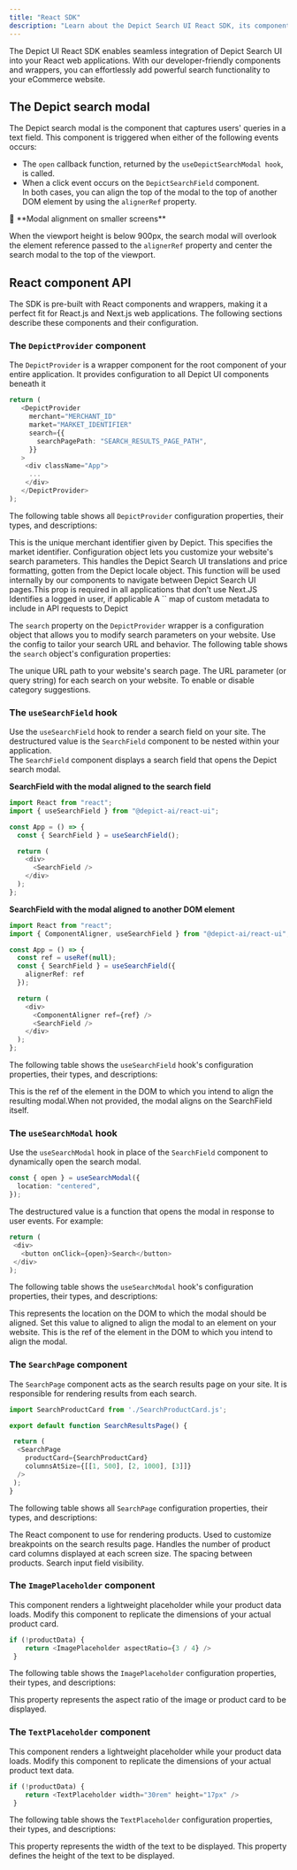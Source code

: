 ```yaml
---
title: "React SDK"
description: "Learn about the Depict Search UI React SDK, its components and configuration."
---
```


The Depict UI React SDK enables seamless integration of Depict Search UI into your React web applications. With our developer-friendly components and wrappers, you can effortlessly add powerful search functionality to your eCommerce website. 

## The Depict search modal

The Depict search modal is the component that captures users' queries in a text field. This component is triggered when either of the following events occurs:

* The `open` callback function, returned by the `useDepictSearchModal hook`, is called.
* When a click event occurs on the `DepictSearchField` component.  
In both cases, you can align the top of the modal to the top of another DOM element by using the `alignerRef` property.

<Note> 
📘 **Modal alignment on smaller screens**

When the viewport height is below 900px, the search modal will overlook the element reference passed to the `alignerRef` property and center the search modal to the top of the viewport.
</Note>


## React component API

The SDK is pre-built with React components and wrappers, making it a perfect fit for React.js and Next.js web applications. The following sections describe these components and their configuration.

### The `DepictProvider` component

The `DepictProvider` is a wrapper component for the root component of your entire application. It provides configuration to all Depict UI components beneath it

```typescript TypeScript 
return (
   <DepictProvider
     merchant="MERCHANT_ID"
     market="MARKET_IDENTIFIER"
     search={{
       searchPagePath: "SEARCH_RESULTS_PAGE_PATH",
     }}
   >
    <div className="App">
     ...
    </div>
   </DepictProvider>
);
```

The following table shows all `DepictProvider` configuration properties, their types, and descriptions:

<ResponseField name="merchant" type="string">
This is the unique merchant identifier given by Depict.     
</ResponseField>

<ResponseField name="market" type="string">
This specifies the market identifier.
</ResponseField>

<ResponseField name="search" type="object">
Configuration object lets you customize your website's search parameters.
</ResponseField>

<ResponseField name="locale" type="object" default="en">
This handles the Depict Search UI translations and price formatting, gotten from the Depict locale object.
</ResponseField>

<ResponseField name="navigateFunction" type="function(href: string) => void">
This function will be used internally by our components to navigate between Depict Search UI pages.This prop is required in all applications that don’t use Next.JS
</ResponseField>

<ResponseField name="userId" type="string">
Identifies a logged in user, if applicable
</ResponseField>

<ResponseField name="metaData" type="object">
A `<string, string>` map of custom metadata to include in API requests to Depict
</ResponseField>

The `search` property on the `DepictProvider` wrapper is a configuration object that allows you to modify search parameters on your website. Use the config to tailor your search URL and behavior. The following table shows the `search` object's configuration properties: 

<ResponseField name="searchPagePath" type="string" default="undefined">
The unique URL path to your website's search page.
</ResponseField>

<ResponseField name="urlParamName" type="string" default="search_query">
The URL parameter (or query string) for each search on your website.
</ResponseField>

<ResponseField name="enableCategorySuggestions" type="boolean" default="false">
To enable or disable category suggestions.
</ResponseField>

### The `useSearchField` hook

Use the `useSearchField` hook to render a search field on your site. The destructured value is the `SearchField` component to be nested within your application.  
The `SearchField` component displays a search field that opens the Depict search modal. 

**SearchField with the modal aligned to the search field**

```typescript TypeScript
import React from "react";
import { useSearchField } from "@depict-ai/react-ui";

const App = () => {
  const { SearchField } = useSearchField();

  return (
    <div>
      <SearchField />
    </div>
  );
};
```

**SearchField with the modal aligned to another DOM element**

```typescript TypeScript
import React from "react";
import { ComponentAligner, useSearchField } from "@depict-ai/react-ui";

const App = () => {
  const ref = useRef(null);
  const { SearchField } = useSearchField({
    alignerRef: ref
  });

  return (
    <div>
      <ComponentAligner ref={ref} />
      <SearchField />
    </div>
  );
};
```

The following table shows the `useSearchField` hook's configuration properties, their types, and descriptions:

<ResponseField name="alignerRef" type="React.RefObject" default="undefined">
This is the ref of the element in the DOM to which you intend to align the resulting modal.When not provided, the modal aligns on the SearchField itself.
</ResponseField>

### The `useSearchModal` hook

Use the `useSearchModal` hook in place of the `SearchField` component to dynamically open the search modal. 

```typescript TypeScript
const { open } = useSearchModal({
  location: "centered",
});
```

The destructured value is a function that opens the modal in response to user events. For example:

```typescript TypeScript
return (
 <div>
   <button onClick={open}>Search</button>
 </div>
);
```

The following table shows the `useSearchModal` hook's configuration properties, their types, and descriptions:

<ResponseField name="location" type=" centered | aligned" default="centered">
This represents the location on the DOM to which the modal should be aligned. Set this value to aligned to align the modal to an element on your website.
</ResponseField>

<ResponseField name="alignerRef" type="React.RefObject">
This is the ref of the element in the DOM to which you intend to align the modal.
</ResponseField>

### The `SearchPage` component

The `SearchPage` component acts as the search results page on your site. It is responsible for rendering results from each search.

```typescript TypeScript
import SearchProductCard from './SearchProductCard.js';

export default function SearchResultsPage() {

 return (
  <SearchPage
    productCard={SearchProductCard}
    columnsAtSize={[[1, 500], [2, 1000], [3]]}
  />
 );
}
```

The following table shows all `SearchPage` configuration properties, their types, and descriptions:

<ResponseField name="productCard" type="React.Element<typeof Component>">
The React component to use for rendering products.
</ResponseField>

<ResponseField name="columnsAtSize" type="array" default="[[2,901],[3,1024],[4]]">
Used to customize breakpoints on the search results page. Handles the number of product card columns displayed at each screen size.
</ResponseField>

<ResponseField name="gridSpacing" type="string |  { horizontal: string; vertical: string }" default="2%">
The spacing between products.
</ResponseField>

<ResponseField name="includeInputField" type="boolean" default="true">
Search input field visibility.
</ResponseField>

### The `ImagePlaceholder` component

This component renders a lightweight placeholder while your product data loads. Modify this component to replicate the dimensions of your actual product card.

```typescript TypeScript
if (!productData) {
    return <ImagePlaceholder aspectRatio={3 / 4} />
 }
```

The following table shows the `ImagePlaceholder` configuration properties, their types, and descriptions:

<ResponseField name="aspectRatio" type="number" default="null">
This property represents the aspect ratio of the image or product card to be displayed.
</ResponseField>

### The `TextPlaceholder` component

This component renders a lightweight placeholder while your product data loads. Modify this component to replicate the dimensions of your actual product text data.

```typescript TypeScript
if (!productData) {
    return <TextPlaceholder width="30rem" height="17px" />
 }
```

The following table shows the `TextPlaceholder` configuration properties, their types, and descriptions:

<ResponseField name="width" type="string" default="null">
This property represents the width of the text to be displayed.
</ResponseField>

<ResponseField name="height" type="string" default="null">
This property defines the height of the text to be displayed.
</ResponseField>